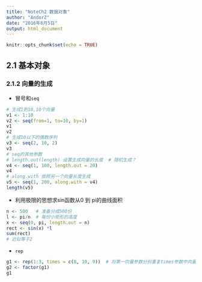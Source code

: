 ```yaml
---
title: "NoteCh2 数据对象"
author: "AndorZ"
date: "2016年6月5日"
output: html_document
---
```


```r
knitr::opts_chunk$set(echo = TRUE)
```

## 2.1 基本对象  
### 2.1.2 向量的生成  
- 冒号和`seq`  
```r
# 生成1到10,10个向量
v1 <- 1:10
v2 <- seq(from=1, to=10, by=1)
v1
v2
# 生成10以下的偶数序列  
v3 <- seq(2, 10, 2)
v3
# seq的其他参数
# length.out(length) 设置生成向量的长度  # 随机生成？
v4 <- seq(1, 100, length.out = 20)
v4
# along.with 依照另一个向量长度生成
v5 <- seq(1, 200, along.with = v4)
length(v5)
```
  
- 利用极限的思想求sin函数从0 到 pi的曲线面积  
```r
n <- 500   # 准备分成500份 
l <- pi/n  # 每份小矩形的高度
x <- seq(0, pi, length.out = n)
rect <- sin(x) *l
sum(rect)
# 近似等于2
```
  
- `rep`  
```r
g1 <- rep(1:3, times = c(8, 10, 9))  # 将第一向量参数分别重复times参数中向量的次数
g2 <- factor(g1)
g1
```




